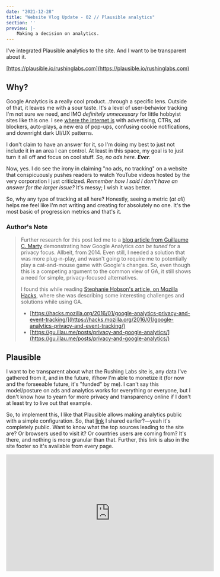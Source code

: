 ```yaml
---
date: "2021-12-28"
title: "Website Vlog Update - 02 // Plausible analytics"
section: ''
preview: |-
    Making a decision on analytics.
---
```


I've integrated Plausible analytics to the site. And I want to be transparent about it.

[https://plausible.io/rushinglabs.com](https://plausible.io/rushinglabs.com)

## Why?

Google Analytics is a really cool product...through a specific lens. Outside of that, it 
leaves me with a sour taste. It's a level of user-behavior tracking I'm not sure we need,
and IMO _definitely unnecessary_ for little hobbyist sites like this one. I see 
[where the internet is](https://medium.com/swlh/the-web-is-becoming-unusable-e7aec886402f) 
with advertising, CTRs, ad blockers, auto-plays, a new era of pop-ups, confusing cookie 
notifications, and downright dark UI/UX patterns. 

I don't claim to have an answer for it, so I'm doing my best to just not include it in an 
area I can control. At least in this space, my goal is to just turn it all off and focus 
on cool stuff. _So, no ads here. **Ever**._

Now, yes. I do see the irony in claiming "no ads, no tracking" on a website that 
conspicuously pushes readers to watch YouTube videos hosted by the very corporation I just 
criticized. _Remember how I said I don't have an answer for the larger issue?_ It's 
messy; I wish it was better.

So, why any type of tracking at all here? Honestly, seeing a metric (_at all_) helps me feel 
like I'm not writing and creating for absolutely no one. It's the most basic of progression
metrics and that's it.

### Author's Note

> Further research for this post led me to a [blog article from Guillaume C. Marty](https://gu.illau.me/posts/privacy-and-google-analytics/)
demonstrating how Google Analytics _can be tuned_ for a privacy focus. Allbeit, from 2014.
Even still, I needed a solution that was more plug-n-play, and wasn't going to require me 
to potentially play a cat-and-mouse game with Google's changes. So, even though this is a 
competing argument to the common view of GA, it still shows a need for simple, 
privacy-focused alternatives.
> 
> I found this while reading [Stephanie Hobson's article, on Mozilla Hacks](https://hacks.mozilla.org/2016/01/google-analytics-privacy-and-event-tracking/), 
where she was describing some interesting challenges and solutions while using GA.
> 
> - [https://hacks.mozilla.org/2016/01/google-analytics-privacy-and-event-tracking/](https://hacks.mozilla.org/2016/01/google-analytics-privacy-and-event-tracking/)
> - [https://gu.illau.me/posts/privacy-and-google-analytics/](https://gu.illau.me/posts/privacy-and-google-analytics/)

## Plausible

I want to be transparent about what the Rushing Labs site is, any data I've gathered from it, 
and in the future, if/how I'm able to monetize it (for now and the forseeable future, it's 
"funded" by me). I can't say this model/posture on ads and analytics works for everything or 
everyone, but I don't know how to yearn for more privacy and transparency online if I don't 
at least try to live out that example.

So, to implement this, I like that Plausible allows making analytics public with a simple
configuration. So, that [link](https://plausible.io/rushinglabs.com) I shared earlier?&mdash;yeah 
it's completely public. Want to know what the top sources leading to the site are? 
Or browsers used to visit it? Or countries users are coming from? It's there, and nothing 
is more granular than that. Further, this link is also in the site footer so it's 
available from every page.


<iframe width="560" height="315" src="https://www.youtube.com/embed/3v9rn29WmPE" 
title="YouTube video player" frameBorder="0" 
allow="accelerometer; autoplay; clipboard-write; encrypted-media; gyroscope; 
picture-in-picture" allowfullscreen>
</iframe>